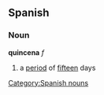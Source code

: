 == Spanish == 
=== Noun === 
'''quincena''' ''f'' 
# a [[period]] of [[fifteen]] days
[[Category:Spanish nouns]]